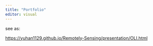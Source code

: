```yaml
---
title: "Portfolio"
editor: visual
---
```


see as:

<https://yuhan1129.github.io/Remotely-Sensing/presentation/OLI.html>
